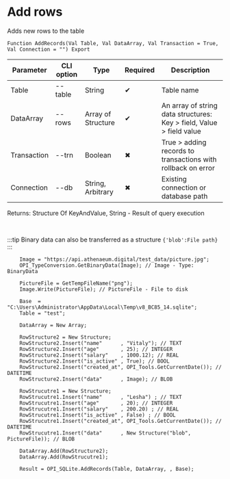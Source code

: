 ﻿---
sidebar_position: 3
---


# Add rows
 Adds new rows to the table



`Function AddRecords(Val Table, Val DataArray, Val Transaction = True, Val Connection = "") Export`

  | Parameter | CLI option | Type | Required | Description |
  |-|-|-|-|-|
  | Table | --table | String | &#x2714; | Table name |
  | DataArray | --rows | Array of Structure | &#x2714; | An array of string data structures: Key > field, Value > field value |
  | Transaction | --trn | Boolean | &#x2716; | True > adding records to transactions with rollback on error |
  | Connection | --db | String, Arbitrary | &#x2716; | Existing connection or database path |

  
  Returns:  Structure Of KeyAndValue, String - Result of query execution

<br/>

:::tip
Binary data can also be transferred as a structure `{'blob':File path}`
:::
<br/>



```bsl title="1C:Enterprise/OneScript code example"
    Image = "https://api.athenaeum.digital/test_data/picture.jpg";
    OPI_TypeConversion.GetBinaryData(Image); // Image - Type: BinaryData

    PictureFile = GetTempFileName("png");
    Image.Write(PictureFile); // PictureFile - File to disk

    Base  = "C:\Users\Administrator\AppData\Local\Temp\v8_BC85_14.sqlite";
    Table = "test";

    DataArray = New Array;

    RowStructure2 = New Structure;
    RowStructure2.Insert("name"      , "Vitaly"); // TEXT
    RowStructure2.Insert("age"       , 25); // INTEGER
    RowStructure2.Insert("salary"    , 1000.12); // REAL
    RowStructure2.Insert("is_active" , True); // BOOL
    RowStructure2.Insert("created_at", OPI_Tools.GetCurrentDate()); // DATETIME
    RowStructure2.Insert("data"      , Image); // BLOB

    RowStrucutre1 = New Structure;
    RowStrucutre1.Insert("name"      , "Lesha") ; // TEXT
    RowStrucutre1.Insert("age"       , 20); // INTEGER
    RowStrucutre1.Insert("salary"    , 200.20) ; // REAL
    RowStrucutre1.Insert("is_active" , False) ; // BOOL
    RowStrucutre1.Insert("created_at", OPI_Tools.GetCurrentDate()); // DATETIME
    RowStrucutre1.Insert("data"      , New Structure("blob", PictureFile)); // BLOB

    DataArray.Add(RowStructure2);
    DataArray.Add(RowStrucutre1);

    Result = OPI_SQLite.AddRecords(Table, DataArray, , Base);
```
 




